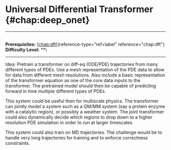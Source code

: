 # Universal Differential Transformer \{#chap:deep_onet\}

------------------------------------------------------------------------

\
**Prerequisites:** [\[chap:dft\]](#chap:dft)\{reference-type="ref+label"
reference="chap:dft"\}\
**Difficulty Level:** \*\*\

------------------------------------------------------------------------

Idea: Pretrain a transformer on diff-eq (ODE/PDE) trajectories from many
different types of PDEs. Use a mesh representation of the PDE data to
allow for data from different mesh resolutions. Also include a basic
representation of the transformer equation as one of the core data
inputs to the transformer. The pretrained model should then be capable
of predicting forward in time multiple different types of PDEs.

This system could be useful then for multiscale physics. The transformer
can jointly model a system such as a QM/MM system (say a protein enzyme
with a catalytic region), or possibly a weather system. The joint
transformer could also dynamically decide which regions to drop down to
a higher resolution PDE simulation in order to run at larger timescales.

This system could also train on MD trajectories. The challenge would be
to handle very long trajectories for training and to enforce correctness
constraints.
